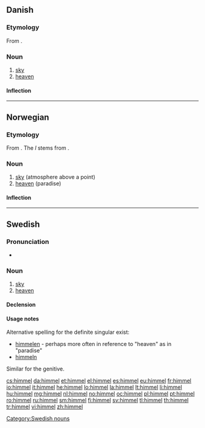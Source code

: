 {{also|Himmel}}
==Danish==

===Etymology===

From {{etyl|non|da}} {{term|himinn|lang=non}}.

===Noun===
{{da-noun|stem=himl|en|e|sg-def-2=himmelen}}

# [[sky]]
# [[heaven]]

====Inflection====
{{da-noun-infl|stem=himl|en|e|sg-def-2=himmelen|gen-sg-def-2=himmelens}}

----

==Norwegian==

===Etymology===
From {{etyl|non|no}} {{term|himinn|lang=non}}. The ''l'' stems from {{etyl|de|no}} {{term|Himmel|lang=de}}.

===Noun===
{{head|no|noun|g=m}}

# [[sky]] (atmosphere above a point)
# [[heaven]] (paradise)

====Inflection====
{{no-noun-infl|g=m|nb-class=irreg|ds=himmelen|nb-ip=himler|nb-dp=himlene|nn-class=irreg|nn-ip=himlar|nn-dp=himlane}}

----

==Swedish==

===Pronunciation===
* {{audio|Sv-himmel.ogg|audio}}

===Noun===
{{sv-noun|g=c}}

# [[sky]]
# [[heaven]]

====Declension====
{{sv-noun-reg-ar|2=himl}}

====Usage notes====
Alternative spelling for the definite singular exist:
* [[himmelen]] - perhaps more often in reference to "heaven" as in "paradise"
* [[himmeln]]
Similar for the genitive.

[[Category:Swedish nouns]]

[[cs:himmel]]
[[da:himmel]]
[[et:himmel]]
[[el:himmel]]
[[es:himmel]]
[[eu:himmel]]
[[fr:himmel]]
[[io:himmel]]
[[it:himmel]]
[[he:himmel]]
[[lo:himmel]]
[[la:himmel]]
[[lt:himmel]]
[[li:himmel]]
[[hu:himmel]]
[[mg:himmel]]
[[nl:himmel]]
[[no:himmel]]
[[oc:himmel]]
[[pl:himmel]]
[[pt:himmel]]
[[ro:himmel]]
[[ru:himmel]]
[[sm:himmel]]
[[fi:himmel]]
[[sv:himmel]]
[[tl:himmel]]
[[th:himmel]]
[[tr:himmel]]
[[vi:himmel]]
[[zh:himmel]]